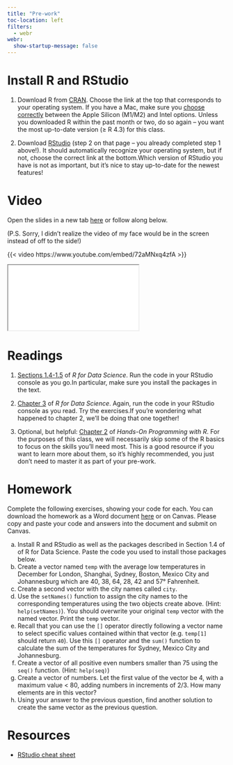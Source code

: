 ```yaml
---
title: "Pre-work"
toc-location: left
filters:
  - webr
webr:
  show-startup-message: false
---
```


# Install R and RStudio

1. Download R from [CRAN](https://cloud.r-project.org/). Choose the link at the top that corresponds to your operating system. [If you have a Mac, make sure you [choose correctly](https://support.apple.com/en-us/HT211814) between the Apple Silicon (M1/M2) and Intel options.]{.aside} Unless you downloaded R within the past month or two, do so again -- you want the most up-to-date version (≥ R 4.3) for this class.

2. Download [RStudio](https://posit.co/download/rstudio-desktop/) (step 2 on that page -- you already completed step 1 above!). It should automatically recognize your operating system, but if not, choose the correct link at the bottom.[Which version of RStudio you have is not as important, but it's nice to stay up-to-date for the newest features!]{.aside}

# Video

Open the slides in a new tab [here](slides/intro-to-R.html){target="_blank"} or follow along below.

(P.S. Sorry, I didn't realize the video of my face would be in the screen instead of off to the side!)

{{< video https://www.youtube.com/embed/72aMNxq4zfA >}}

<div>

```{=html}
<iframe class="slide-deck" src="slides/intro-to-R.html" target="_blank"></iframe>
```

</div>


# Readings

1. [Sections 1.4-1.5](https://r4ds.hadley.nz/intro.html#prerequisites) of *R for Data Science*. Run the code in your RStudio console as you go.[In particular, make sure you install the packages in the text.]{.aside}

2. [Chapter 3](https://r4ds.hadley.nz/workflow-basics.html) of *R for Data Science*. Again, run the code in your RStudio console as you read. Try the exercises.[If you're wondering what happened to chapter 2, we'll be doing that one together!]{.aside}

3. Optional, but helpful: [Chapter 2](https://rstudio-education.github.io/hopr/basics.html) of *Hands-On Programming with R*. For the purposes of this class, we will necessarily skip some of the R basics to focus on the skills you'll need most. This is a good resource if you want to learn more about them, so it's highly recommended, you just don't need to master it as part of your pre-work.

# Homework

Complete the following exercises, showing your code for each. You can download the homework as a Word document [here](homework_1.docx) or on Canvas. Please copy and paste your code and answers into the document and submit on Canvas.

a. Install R and RStudio as well as the packages described in Section 1.4 of of R for Data Science. Paste the code you used to install those packages below.
a.	Create a vector named `temp` with the average low temperatures in December for London, Shanghai, Sydney, Boston, Mexico City and Johannesburg which are 40, 38, 64, 28, 42 and 57° Fahrenheit. 
b.	Create a second vector with the city names called `city`.
c.	Use the `setNames()` function to assign the city names to the corresponding temperatures using the two objects create above. (Hint: `help(setNames)`). You should overwrite your original `temp` vector with the named vector. Print the `temp` vector.
d.	Recall that you can use the `[]` operator directly following a vector name to select specific values contained within that vector (e.g. `temp[1]` should return `40`). Use this `[]` operator and the `sum()` function to calculate the sum of the temperatures for Sydney, Mexico City and Johannesburg.
e.	Create a vector of all positive even numbers smaller than 75 using the `seq()` function. (Hint: `help(seq)`)
f.	Create a vector of numbers. Let the first value of the vector be 4, with a maximum value < 80, adding numbers in increments of 2/3. How many elements are in this vector?
g.  Using your answer to the previous question, find another solution to create the same vector as the previous question.

# Resources

- [RStudio cheat sheet](https://posit.co/wp-content/uploads/2022/10/rstudio-ide-1.pdf)
